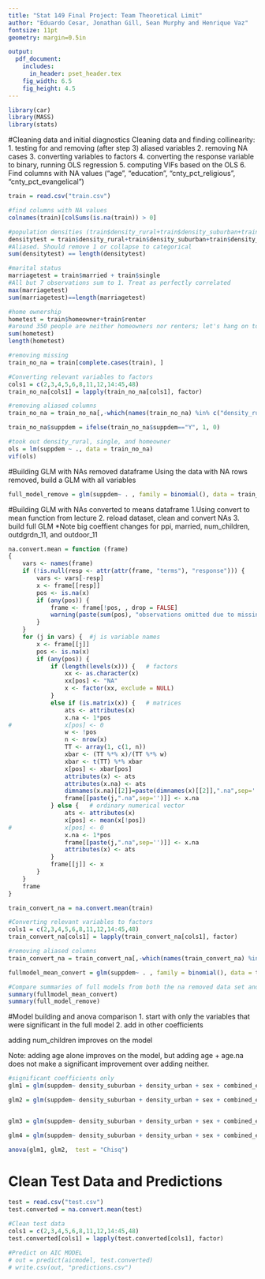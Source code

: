 ```yaml
---
title: "Stat 149 Final Project: Team Theoretical Limit"
author: "Eduardo Cesar, Jonathan Gill, Sean Murphy and Henrique Vaz"
fontsize: 11pt
geometry: margin=0.5in

output:
  pdf_document:
    includes:
      in_header: pset_header.tex
    fig_width: 6.5
    fig_height: 4.5
---
```

\newcommand{\noin}{\noindent}    
\newcommand{\Var}{\text{Var}} 
\newcommand{\Bin}{\text{Bin}}
\newcommand{\Bern}{\text{Bern}}
\newcommand{\Beta}{\text{Beta}}
\newcommand{\Cov}{\text{Cov}}    
\newcommand{\bs}{\boldsymbol}
\newcommand{\mb}{\mathbf}
\newcommand{\ansl}{\textcolor{blue}}

```r
library(car)
library(MASS)
library(stats)
```


#Cleaning data and initial diagnostics
Cleaning data and finding collinearity: 
1. testing for and removing (after step 3) aliased variables
2. removing NA cases
3. converting variables to factors
4. converting the response variable to binary, running OLS regression
5. computing VIFs based on the OLS
6. Find columns with NA values ("age", "education", "cnty_pct_religious", "cnty_pct_evangelical")

```r
train = read.csv("train.csv")

#find columns with NA values
colnames(train)[colSums(is.na(train)) > 0]

#population densities (train$density_rural+train$density_suburban+train$density_urban)
densitytest = train$density_rural+train$density_suburban+train$density_urban 
#Aliased. Should remove 1 or collapse to categorical
sum(densitytest) == length(densitytest)

#marital status
marriagetest = train$married + train$single 
#All but 7 observations sum to 1. Treat as perfectly correlated
max(marriagetest)
sum(marriagetest)==length(marriagetest)

#home ownership
hometest = train$homeowner+train$renter 
#around 350 people are neither homeowners nor renters; let's hang on to both variables
sum(hometest)
length(hometest)

#removing missing
train_no_na = train[complete.cases(train), ]

#Converting relevant variables to factors
cols1 = c(2,3,4,5,6,8,11,12,14:45,48)
train_no_na[cols1] = lapply(train_no_na[cols1], factor)

#removing aliased columns
train_no_na = train_no_na[,-which(names(train_no_na) %in% c("density_rural","single"))]

train_no_na$suppdem = ifelse(train_no_na$suppdem=="Y", 1, 0)

#took out density_rural, single, and homeowner
ols = lm(suppdem ~ ., data = train_no_na)
vif(ols)
```


#Building GLM with NAs removed dataframe
Using the data with NA rows removed, build a GLM with all variables
```r
full_model_remove = glm(suppdem~ . , family = binomial(), data = train_no_na)
```


#Building GLM with NAs converted to means dataframe
1.Using convert to mean function from lecture
2. reload dataset, clean and convert NAs
3. build full GLM
*Note big coeffient changes for ppi, married, num_children, outdgrdn_11, and outdoor_11
```r
na.convert.mean = function (frame)
{
    vars <- names(frame)
    if (!is.null(resp <- attr(attr(frame, "terms"), "response"))) {
        vars <- vars[-resp]
        x <- frame[[resp]]
        pos <- is.na(x)
        if (any(pos)) {
            frame <- frame[!pos, , drop = FALSE]
            warning(paste(sum(pos), "observations omitted due to missing values in the response"))
        }
    }
    for (j in vars) {  #j is variable names
        x <- frame[[j]]
        pos <- is.na(x)
        if (any(pos)) {
            if (length(levels(x))) {   # factors
                xx <- as.character(x)
                xx[pos] <- "NA"
                x <- factor(xx, exclude = NULL)
            }
            else if (is.matrix(x)) {   # matrices
                ats <- attributes(x)
                x.na <- 1*pos
#               x[pos] <- 0
                w <- !pos
                n <- nrow(x)
                TT <- array(1, c(1, n))
                xbar <- (TT %*% x)/(TT %*% w)
                xbar <- t(TT) %*% xbar
                x[pos] <- xbar[pos]
                attributes(x) <- ats
                attributes(x.na) <- ats
                dimnames(x.na)[[2]]=paste(dimnames(x)[[2]],".na",sep='')
                frame[[paste(j,".na",sep='')]] <- x.na
            } else {   # ordinary numerical vector
                ats <- attributes(x)
                x[pos] <- mean(x[!pos])
#               x[pos] <- 0
                x.na <- 1*pos
                frame[[paste(j,".na",sep='')]] <- x.na
                attributes(x) <- ats
            }
            frame[[j]] <- x
        }
    }
    frame
}

train_convert_na = na.convert.mean(train)

#Converting relevant variables to factors
cols1 = c(2,3,4,5,6,8,11,12,14:45,48)
train_convert_na[cols1] = lapply(train_convert_na[cols1], factor)

#removing aliased columns
train_convert_na = train_convert_na[,-which(names(train_convert_na) %in% c("density_rural","single"))]

fullmodel_mean_convert = glm(suppdem~ . , family = binomial(), data = train_convert_na)

#Compare summaries of full models from both the na removed data set and the na converted mean data set
summary(fullmodel_mean_convert)
summary(full_model_remove)
```


#Model building and anova comparison
1. start with only the variables that were significant in the full model
2. add in other coefficients

adding num_children improves on the model

Note: adding age alone improves on the model, but adding age + age.na does not make a significant improvement over adding neither.
```r
#significant coefficients only 
glm1 = glm(suppdem~ density_suburban + density_urban + sex + combined_ethnicity_4way + combined_ethnicity_4way + ppi + married + education+ hasreligion + catholic + christian + interest_in_religion + donrever_1 + liberal_donor + conservative_donor + contbrel_1 + apparel_1+cat_1+guns_1 + cnty_pct_religious + cnty_pct_evangelical + cnty_pct_religious.na + cnty_pct_evangelical.na, family = binomial(), data = train_convert_na) 

glm2 = glm(suppdem~ density_suburban + density_urban + sex + combined_ethnicity_4way + combined_ethnicity_4way + ppi + married + education+ hasreligion + catholic + christian + interest_in_religion + donrever_1 + liberal_donor + conservative_donor + contbrel_1 + apparel_1+cat_1+guns_1 + cnty_pct_religious + cnty_pct_evangelical + cnty_pct_religious.na + cnty_pct_evangelical.na +age + age.na + party_reg_state + party_primary_state + + census_median_income, family = binomial(), data = train_convert_na)


glm3 = glm(suppdem~ density_suburban + density_urban + sex + combined_ethnicity_4way + combined_ethnicity_4way + ppi + married + education+ hasreligion + catholic + christian + interest_in_religion + donrever_1 + liberal_donor + conservative_donor + contbrel_1 + apparel_1+cat_1+guns_1 + cnty_pct_religious + cnty_pct_evangelical + cnty_pct_religious.na + cnty_pct_evangelical.na + num_children, family = binomial(), data = train_convert_na)

glm4 = glm(suppdem~ density_suburban + density_urban + sex + combined_ethnicity_4way + combined_ethnicity_4way + ppi + married + education+ hasreligion + catholic + christian + interest_in_religion + donrever_1 + liberal_donor + conservative_donor + contbrel_1 + apparel_1+cat_1+guns_1 + cnty_pct_religious + cnty_pct_evangelical + cnty_pct_religious.na + cnty_pct_evangelical.na+ num_children, family = binomial(), data = train_convert_na)

anova(glm1, glm2,  test = "Chisq")
```

<!-- #Stepwise AIC and BIC -->
<!-- 1. mention this was taken from stat 139... -->
<!-- ```{r} -->
<!-- glm_na_convert = glm(suppdem~ . , family = binomial(), data = train_convert_na) -->
<!-- intercept = glm(suppdem~1,family = binomial(), data = train_convert_na) -->

<!-- aicmodel = step(intercept, scope = list(upper = glm_na_convert), direction = "forward", k = 2 ) -->

<!-- summary(aicmodel) -->

<!-- ``` -->

# Clean Test Data and Predictions
```r
test = read.csv("test.csv")
test.converted = na.convert.mean(test)

#Clean test data
cols1 = c(2,3,4,5,6,8,11,12,14:45,48)
test.converted[cols1] = lapply(test.converted[cols1], factor)

#Predict on AIC MODEL
# out = predict(aicmodel, test.converted)
# write.csv(out, "predictions.csv")
```



